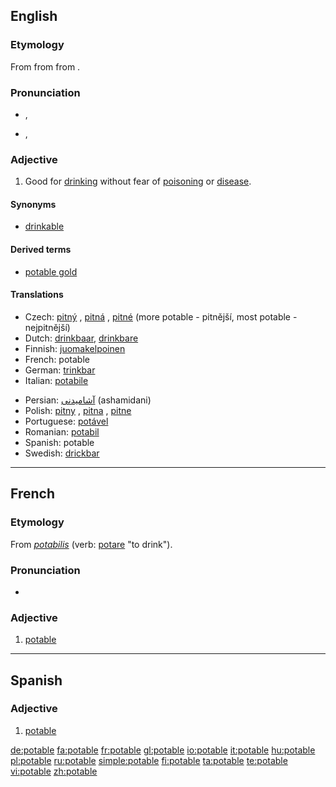 ==English==

===Etymology===
From {{etyl|fro|en}} {{term|potable|lang=fro}} from {{etyl|la|en}} {{term|potabilis|lang=la}} from {{term|potare||to drink|lang=la}} {{attention|la|lemma?}}.

===Pronunciation===
* {{a|UK}} {{IPA|/ˈpəʊ.tə.bɫ/|/ˈpɒt.ə.bəl/}}, {{SAMPA|/"p@U.t@.b5/|/"pQt.@.b@l/}}
* {{a|US}} {{IPA|/ˈpoʊ.tə.bɫ/}}, {{SAMPA|/"poU.t@.b5/}}
<!-- *{{audio|en-us-potable.ogg|Audio (US)}}  The audio is incorrectly pronounced -->

===Adjective===
{{en-adj}}

# Good for [[drink]]ing without fear of [[poison]]ing or [[disease]].

====Synonyms====
* {{sense|good for drinking}} [[drinkable]]

====Derived terms====
* [[potable gold]]

====Translations====
{{trans-top|good for drinking}}
*Czech: [[pitný]] {{m}}, [[pitná]] {{f}}, [[pitné]] {{n}} (more potable - pitnější, most potable - nejpitnější)
*Dutch: [[drinkbaar]], [[drinkbare]]
*Finnish: [[juomakelpoinen]]
*French: potable
*German: [[trinkbar]]
*Italian: [[potabile]]
{{trans-mid}}
*Persian: [[آشامیدنی]]  (ashamidani)
*Polish: [[pitny]] {{m}}, [[pitna]] {{f}}, [[pitne]] {{n}}
*Portuguese: [[potável]]
*Romanian: [[potabil]]
*Spanish: potable
*Swedish: [[drickbar]]
{{trans-bottom}}

----

==French==

===Etymology===
From {{LL.}} ''[[potabilis]]'' (verb: [[potare]] "to drink").

===Pronunciation===
*{{audio|Fr-potable.ogg|audio}}

===Adjective===
{{en-adj}}

# [[#English|potable]]

----

==Spanish==

===Adjective===
{{es-adj|f=potable}}

# [[#English|potable]]

[[de:potable]]
[[fa:potable]]
[[fr:potable]]
[[gl:potable]]
[[io:potable]]
[[it:potable]]
[[hu:potable]]
[[pl:potable]]
[[ru:potable]]
[[simple:potable]]
[[fi:potable]]
[[ta:potable]]
[[te:potable]]
[[vi:potable]]
[[zh:potable]]
